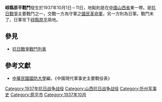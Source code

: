 {{Infobox Military Conflict|
campaign=|
image=|
caption=|
conflict=崞縣原平戰鬥|
date=1937年10月1日－11日|
place=[[中國|中國]]晉東|
result=日軍南下攻擊崞縣及原平，兩地均數度易手，國民革命軍196旅長姜玉貞陣亡|
combatant1=中華民國國民革命軍十九軍一九六旅|
combatant2=日軍之中國派遣軍三師| 
commander1=[[王靖國|王靖國]]|
commander2=[[酒井鎬次|酒井鎬次]]|
strength1=|
strength2=|
casualties1=|
casualties2=|
}}
'''崞縣原平戰鬥'''發生於1937年10月1日－11日，地點則是在[[中國|中國]][[山西省|山西省]]東一帶。是[[抗日戰爭|抗日戰爭]]主要戰鬥之一，交戰一方為守軍之[[國民革命軍|國民革命軍]]，另一方則為日軍。戰鬥末了，日軍攻下[[崞縣|崞縣]][[原平|原平]]兩地。
==參見==
*[[抗日戰爭戰鬥列表|抗日戰爭戰鬥列表]]
==參考文獻==
*[[中華民國|中華民國]][[國防大學_(臺灣)|國防大學]]編，《中國現代軍事史主要戰役表》

[[Category:1937年抗日战争战役|Category:1937年抗日战争战役]]
[[Category:山西抗日战争战役|Category:山西抗日战争战役]]
[[Category:忻州军事史|Category:忻州军事史]]
[[Category:原平市|Category:原平市]]
[[Category:1937年10月|Category:1937年10月]]
